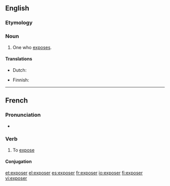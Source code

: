 ==English==

===Etymology===
{{suffix|expose|er}}

===Noun===
{{en-noun}}

# One who [[expose]]s.

====Translations====
{{trans-top|one who exposes}}
* Dutch: {{t|nl|tentoonsteller|m}}
{{trans-mid}}
* Finnish: {{t|fi|paljastaja}}
{{trans-bottom}}

----

==French==

===Pronunciation===
* {{audio|Fr-exposer.ogg|Audio}}

===Verb===
{{fr-verb}}

# To [[expose]]

====Conjugation====
{{fr-conj-er|expos|avoir}}

[[et:exposer]]
[[el:exposer]]
[[es:exposer]]
[[fr:exposer]]
[[io:exposer]]
[[fi:exposer]]
[[vi:exposer]]